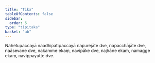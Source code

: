 ```yaml
---
title: "Tika"
tableOfContents: false
sidebar:
  order: 5
type: "tipitaka"
basket: "ab"
---
```



<DynamicBreadcrumb />

<Paragraph number="730">
Nahetupaccayā naadhipatipaccayā napurejāte dve, napacchājāte dve, naāsevane dve, nakamme ekaṃ, navipāke dve, najhāne ekaṃ, namagge ekaṃ, navippayutte dve.
</Paragraph>